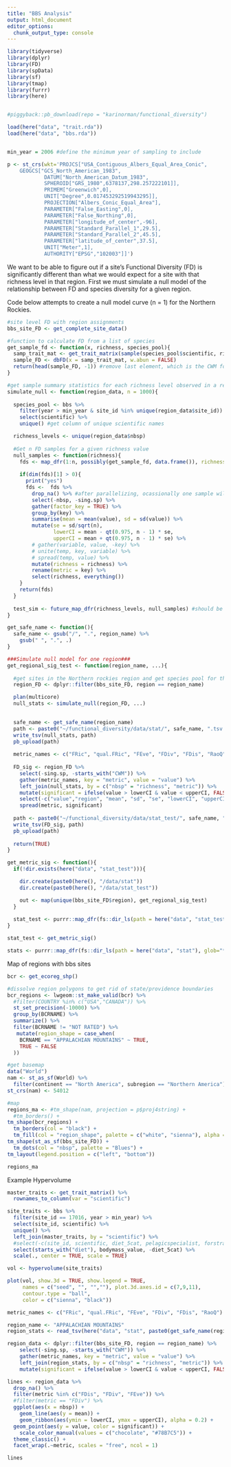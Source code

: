 ```yaml
---
title: "BBS Analysis"
output: html_document
editor_options: 
  chunk_output_type: console
---
```



```r

library(tidyverse)
library(dplyr)
library(FD)
library(spData)
library(sf)
library(tmap)
library(furrr)
library(here)


#piggyback::pb_download(repo = "karinorman/functional_diversity")

load(here("data", "trait.rda"))
load(here("data", "bbs.rda"))


min_year = 2006 #define the minimum year of sampling to include

p <- st_crs(wkt='PROJCS["USA_Contiguous_Albers_Equal_Area_Conic",
    GEOGCS["GCS_North_American_1983",
            DATUM["North_American_Datum_1983",
            SPHEROID["GRS_1980",6378137,298.257222101]],
            PRIMEM["Greenwich",0],
            UNIT["Degree",0.017453292519943295]],
            PROJECTION["Albers_Conic_Equal_Area"],
            PARAMETER["False_Easting",0],
            PARAMETER["False_Northing",0],
            PARAMETER["longitude_of_center",-96],
            PARAMETER["Standard_Parallel_1",29.5],
            PARAMETER["Standard_Parallel_2",45.5],
            PARAMETER["latitude_of_center",37.5],
            UNIT["Meter",1],
            AUTHORITY["EPSG","102003"]]')

```
We want to be able to figure out if a site's Functional Diversity (FD) is significantly different than what we would expect for a site with that richness level in that region. First we must simulate a null model of the relationship between FD and species diversity for a given region.

Code below attempts to create a null model curve (n = 1) for the Northern Rockies.
```r
#site level FD with region assignments
bbs_site_FD <- get_complete_site_data()

#function to calculate FD from a list of species
get_sample_fd <- function(x, richness, species_pool){
  samp_trait_mat <- get_trait_matrix(sample(species_pool$scientific, richness)) #sample needs list, so specify the column name to change type 
  sample_FD <- dbFD(x = samp_trait_mat, w.abun = FALSE)
  return(head(sample_FD, -1)) #remove last element, which is the CWM for each trait
}

#get sample summary statistics for each richness level observed in a region 
simulate_null <- function(region_data, n = 1000){
  
  species_pool <- bbs %>% 
    filter(year > min_year & site_id %in% unique(region_data$site_id)) %>%
    select(scientific) %>%
    unique() #get column of unique scientific names

  richness_levels <- unique(region_data$nbsp)
  
  #Get n FD samples for a given richness value
  null_samples <- function(richness){
    fds <- map_dfr(1:n, possibly(get_sample_fd, data.frame()), richness = richness, species_pool = species_pool)
    
    if(dim(fds)[1] > 0){
      print("yes")
      fds <-  fds %>%
        drop_na() %>% #after parallelizing, ocassionally one sample will result in NA for FDiv, still trying to figure out why
        select(-nbsp, -sing.sp) %>%
        gather(factor_key = TRUE) %>%
        group_by(key) %>%
        summarise(mean = mean(value), sd = sd(value)) %>%
        mutate(se = sd/sqrt(n),
               lowerCI = mean - qt(0.975, n - 1) * se, 
               upperCI = mean + qt(0.975, n - 1) * se) %>%
        # gather(variable, value, -key) %>%
        # unite(temp, key, variable) %>%
        # spread(temp, value) %>%
        mutate(richness = richness) %>%
        rename(metric = key) %>%
        select(richness, everything())
    }
    return(fds)
  }
  
  test_sim <- future_map_dfr(richness_levels, null_samples) #should be future_map
}

get_safe_name <- function(){
  safe_name <- gsub("/", ".", region_name) %>%
    gsub(" ", ".", .)
}

###Simulate null model for one region###
get_regional_sig_test <- function(region_name, ...){
  
  #get sites in the Northern rockies region and get species pool for that region
  region_FD <- dplyr::filter(bbs_site_FD, region == region_name)

  plan(multicore)
  null_stats <- simulate_null(region_FD, ...)

  
  safe_name <- get_safe_name(region_name)
  path <- paste0("~/functional_diversity/data/stat/", safe_name, ".tsv.bz2")
  write_tsv(null_stats, path)
  pb_upload(path)
  
  metric_names <- c("FRic", "qual.FRic", "FEve", "FDiv", "FDis", "RaoQ")
  
  FD_sig <- region_FD %>%
    select(-sing.sp, -starts_with("CWM")) %>%
    gather(metric_names, key = "metric", value = "value") %>%
    left_join(null_stats, by = c("nbsp" = "richness", "metric")) %>%
    mutate(significant = ifelse(value > lowerCI & value < upperCI, FALSE, TRUE)) %>%
    select(-c("value","region", "mean", "sd", "se", "lowerCI", "upperCI")) %>%
    spread(metric, significant)
  
  path <- paste0("~/functional_diversity/data/stat_test/", safe_name, ".tsv.bz2")
  write_tsv(FD_sig, path)
  pb_upload(path)
  
  return(TRUE)
}

get_metric_sig <- function(){
  if(!dir.exists(here("data", "stat_test"))){

    dir.create(paste0(here(), "/data/stat"))
    dir.create(paste0(here(), "/data/stat_test"))

    out <- map(unique(bbs_site_FD$region), get_regional_sig_test)
  }
  
  stat_test <- purrr::map_dfr(fs::dir_ls(path = here("data", "stat_test"), glob="*.tsv.bz2"), readr::read_tsv, .id = "region")
}

stat_test <- get_metric_sig()

stats <- purrr::map_dfr(fs::dir_ls(path = here("data", "stat"), glob="*.tsv.bz2"), readr::read_tsv, .id = "region")

```

Map of regions with bbs sites
```r
bcr <- get_ecoreg_shp()

#dissolve region polygons to get rid of state/providence boundaries
bcr_regions <- lwgeom::st_make_valid(bcr) %>%
  #filter(COUNTRY %in% c("USA","CANADA")) %>%
  st_set_precision(-10000) %>%
  group_by(BCRNAME) %>%
  summarize() %>%
  filter(BCRNAME != "NOT RATED") %>%
   mutate(region_shape = case_when(
    BCRNAME == "APPALACHIAN MOUNTAINS" ~ TRUE,
    TRUE ~ FALSE
  ))

#get basemap
data("World")
nam <- st_as_sf(World) %>% 
  filter(continent == "North America", subregion == "Northern America")
st_crs(nam) <- 54012

#map
regions_ma <- #tm_shape(nam, projection = p$proj4string) +
  #tm_borders() +
tm_shape(bcr_regions) +
  tm_borders(col = "black") +
  tm_fill(col = "region_shape", palette = c("white", "sienna"), alpha = 0.25, legend.show = FALSE) +
tm_shape(st_as_sf(bbs_site_FD)) +
  tm_dots(col = "nbsp", palette = "Blues") +
tm_layout(legend.position = c("left", "bottom"))

regions_ma
```

Example Hypervolume
```r
master_traits <- get_trait_matrix() %>%
  rownames_to_column(var = "scientific")

site_traits <- bbs %>%
  filter(site_id == 17016, year > min_year) %>%
  select(site_id, scientific) %>%
  unique() %>%
  left_join(master_traits, by = "scientific") %>%
  #select(-c(site_id, scientific, diet_5cat, pelagicspecialist, forstrat_speclevel, nocturnal, forstrat_watbelowsurf, forstrat_wataroundsurf)) %>% #remove categorical variables
  select(starts_with("diet"), bodymass_value, -diet_5cat) %>%
  scale(., center = TRUE, scale = TRUE)

vol <- hypervolume(site_traits)

plot(vol, show.3d = TRUE, show.legend = TRUE, 
     names = c("seed", "", "",""), plot.3d.axes.id = c(7,9,11),
     contour.type = "ball",
     color = c("sienna", "black"))
```

```r
metric_names <- c("FRic", "qual.FRic", "FEve", "FDiv", "FDis", "RaoQ")

region_name <- "APPALACHIAN MOUNTAINS"
region_stats <- read_tsv(here("data", "stat", paste0(get_safe_name(region_name), ".tsv.bz2")))

region_data <- dplyr::filter(bbs_site_FD, region == region_name) %>%
    select(-sing.sp, -starts_with("CWM")) %>%
    gather(metric_names, key = "metric", value = "value") %>%
    left_join(region_stats, by = c("nbsp" = "richness", "metric")) %>%
    mutate(significant = ifelse(value > lowerCI & value < upperCI, FALSE, TRUE))

lines <- region_data %>%
  drop_na() %>%
  filter(metric %in% c("FDis", "FDiv", "FEve")) %>%
  #filter(metric == "FDiv") %>%
  ggplot(aes(x = nbsp)) + 
    geom_line(aes(y = mean)) +
    geom_ribbon(aes(ymin = lowerCI, ymax = upperCI), alpha = 0.2) +
  geom_point(aes(y = value, color = significant)) +
    scale_color_manual(values = c("chocolate", "#78B7C5")) +
  theme_classic() +
  facet_wrap(.~metric, scales = "free", ncol = 1)

lines 
```


